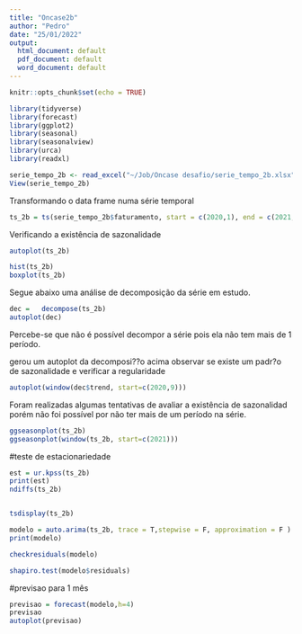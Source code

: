 ```yaml
---
title: "Oncase2b"
author: "Pedro"
date: "25/01/2022"
output:
  html_document: default
  pdf_document: default
  word_document: default
---
```


```r
knitr::opts_chunk$set(echo = TRUE)
```


```r

library(tidyverse)
library(forecast)
library(ggplot2)
library(seasonal)
library(seasonalview)
library(urca)
library(readxl)
```

```r
serie_tempo_2b <- read_excel("~/Job/Oncase desafio/serie_tempo_2b.xlsx")
View(serie_tempo_2b)
```

Transformando o data frame numa série temporal
```r
ts_2b = ts(serie_tempo_2b$faturamento, start = c(2020,1), end = c(2021,9), frequency=365)
```

Verificando a existência de sazonalidade
```r
autoplot(ts_2b)

hist(ts_2b)
boxplot(ts_2b)
```

Segue abaixo uma análise de decomposição da série em estudo.

```r
dec =   decompose(ts_2b)
autoplot(dec)

```
Percebe-se que não é possível decompor a série pois ela não tem mais de 1 período.



gerou um autoplot da decomposi??o acima
observar se existe um padr?o de sazonalidade e verificar a regularidade
```r
autoplot(window(dec$trend, start=c(2020,9)))

```

Foram realizadas algumas tentativas de avaliar a existência de sazonalidad porém não foi possível por não ter mais de um período na série.

```r
ggseasonplot(ts_2b)
ggseasonplot(window(ts_2b, start=c(2021)))

```

#teste de estacionariedade

```r
est = ur.kpss(ts_2b)
print(est)
ndiffs(ts_2b)


tsdisplay(ts_2b)

modelo = auto.arima(ts_2b, trace = T,stepwise = F, approximation = F )
print(modelo)

checkresiduals(modelo)

shapiro.test(modelo$residuals)

```


#previsao para 1 mês
```r
previsao = forecast(modelo,h=4)
previsao
autoplot(previsao)

```


